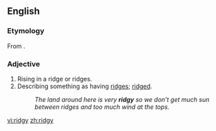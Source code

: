 ==English==

===Etymology===
From {{suffix|ridge|y}}.

===Adjective===
{{en-adj|ridgier|ridgiest}}

# Rising in a ridge or ridges.
# Describing something as having [[ridge]]s; [[ridged]].
#:''The land around here is very '''ridgy''' so we don't get much sun between ridges and too much wind at the tops.''

[[vi:ridgy]]
[[zh:ridgy]]